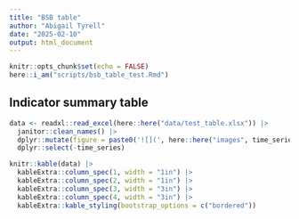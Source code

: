```yaml
---
title: "BSB table"
author: "Abigail Tyrell"
date: "2025-02-10"
output: html_document
---
```


```r
knitr::opts_chunk$set(echo = FALSE)
here::i_am("scripts/bsb_table_test.Rmd")
```

## Indicator summary table

```r
data <- readxl::read_excel(here::here("data/test_table.xlsx")) |>
  janitor::clean_names() |>
  dplyr::mutate(figure = paste0('![](', here::here("images", time_series), ')')) |>
  dplyr::select(-time_series)
```


```r
knitr::kable(data) |>
  kableExtra::column_spec(1, width = "1in") |>
  kableExtra::column_spec(2, width = "1in") |>
  kableExtra::column_spec(3, width = "3in") |>
  kableExtra::column_spec(4, width = "3in") |>
  kableExtra::kable_styling(bootstrap_options = c("bordered"))
```


